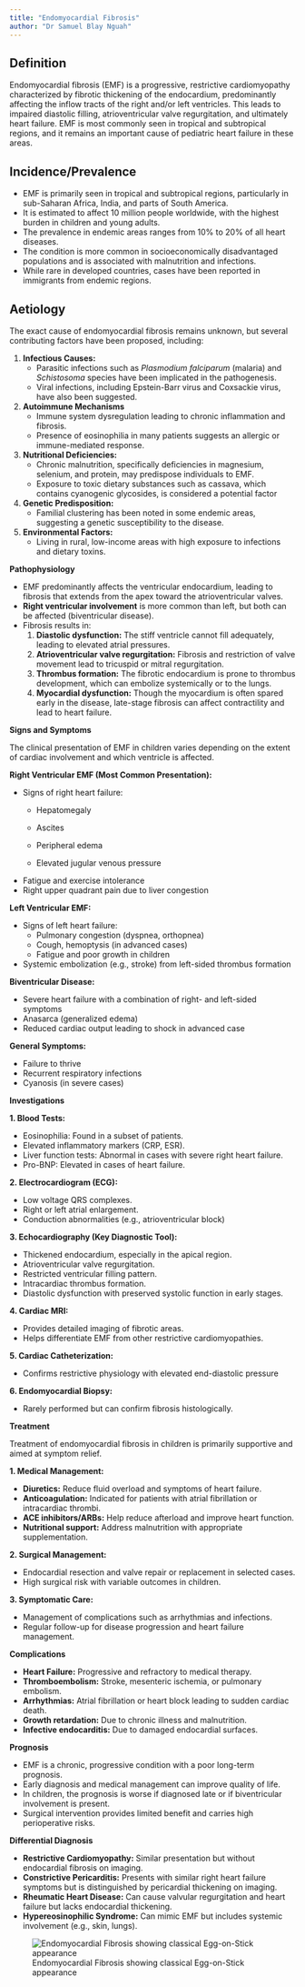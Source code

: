 ```yaml
---
title: "Endomyocardial Fibrosis"
author: "Dr Samuel Blay Nguah"
---
```


## **Definition**

Endomyocardial fibrosis (EMF) is a progressive, restrictive cardiomyopathy characterized by fibrotic
thickening of the endocardium, predominantly affecting the inflow tracts of the right and/or left
ventricles. This leads to impaired diastolic filling, atrioventricular valve regurgitation, and
ultimately heart failure. EMF is most commonly seen in tropical and subtropical regions, and it
remains an important cause of pediatric heart failure in these areas.

## **Incidence/Prevalence**

-   EMF is primarily seen in tropical and subtropical regions, particularly in sub-Saharan Africa,
    India, and parts of South America.
-   It is estimated to affect 10 million people worldwide, with the highest burden in children and
    young adults.
-   The prevalence in endemic areas ranges from 10% to 20% of all heart diseases.
-   The condition is more common in socioeconomically disadvantaged populations and is associated
    with malnutrition and infections.
-   While rare in developed countries, cases have been reported in immigrants from endemic regions.

## **Aetiology**

The exact cause of endomyocardial fibrosis remains unknown, but several contributing factors have
been proposed, including:

1.  **Infectious Causes:**
    -   Parasitic infections such as *Plasmodium falciparum* (malaria) and *Schistosoma* species
        have been implicated in the pathogenesis.
    -   Viral infections, including Epstein-Barr virus and Coxsackie virus, have also been
        suggested.
2.  **Autoimmune Mechanisms**
    -   Immune system dysregulation leading to chronic inflammation and fibrosis.
    -   Presence of eosinophilia in many patients suggests an allergic or immune-mediated response.
3.  **Nutritional Deficiencies:**
    -   Chronic malnutrition, specifically deficiencies in magnesium, selenium, and protein, may
        predispose individuals to EMF.
    -   Exposure to toxic dietary substances such as cassava, which contains cyanogenic glycosides,
        is considered a potential factor
4.  **Genetic Predisposition:**
    -   Familial clustering has been noted in some endemic areas, suggesting a genetic
        susceptibility to the disease.
5.  **Environmental Factors:**
    -   Living in rural, low-income areas with high exposure to infections and dietary toxins.

**Pathophysiology**

-   EMF predominantly affects the ventricular endocardium, leading to fibrosis that extends from the
    apex toward the atrioventricular valves.
-   **Right ventricular involvement** is more common than left, but both can be affected
    (biventricular disease).
-   Fibrosis results in:
    1.  **Diastolic dysfunction:** The stiff ventricle cannot fill adequately, leading to elevated
        atrial pressures.
    2.  **Atrioventricular valve regurgitation:** Fibrosis and restriction of valve movement lead to
        tricuspid or mitral regurgitation.
    3.  **Thrombus formation:** The fibrotic endocardium is prone to thrombus development, which can
        embolize systemically or to the lungs.
    4.  **Myocardial dysfunction:** Though the myocardium is often spared early in the disease,
        late-stage fibrosis can affect contractility and lead to heart failure.

**Signs and Symptoms**

The clinical presentation of EMF in children varies depending on the extent of cardiac involvement
and which ventricle is affected.

**Right Ventricular EMF (Most Common Presentation):**

-   Signs of right heart failure:
    -   Hepatomegaly

    -   Ascites

    -   Peripheral edema

    -   Elevated jugular venous pressure
-   Fatigue and exercise intolerance
-   Right upper quadrant pain due to liver congestion

**Left Ventricular EMF:**

-   Signs of left heart failure:
    -   Pulmonary congestion (dyspnea, orthopnea)
    -   Cough, hemoptysis (in advanced cases)
    -   Fatigue and poor growth in children
-   Systemic embolization (e.g., stroke) from left-sided thrombus formation

**Biventricular Disease:**

-   Severe heart failure with a combination of right- and left-sided symptoms
-   Anasarca (generalized edema)
-   Reduced cardiac output leading to shock in advanced case

**General Symptoms:**

-   Failure to thrive
-   Recurrent respiratory infections
-   Cyanosis (in severe cases)

**Investigations**

**1. Blood Tests:**

-   Eosinophilia: Found in a subset of patients.
-   Elevated inflammatory markers (CRP, ESR).
-   Liver function tests: Abnormal in cases with severe right heart failure.
-   Pro-BNP: Elevated in cases of heart failure.

**2. Electrocardiogram (ECG):**

-   Low voltage QRS complexes.
-   Right or left atrial enlargement.
-   Conduction abnormalities (e.g., atrioventricular block)

**3. Echocardiography (Key Diagnostic Tool):**

-   Thickened endocardium, especially in the apical region.
-   Atrioventricular valve regurgitation.
-   Restricted ventricular filling pattern.
-   Intracardiac thrombus formation.
-   Diastolic dysfunction with preserved systolic function in early stages.

**4. Cardiac MRI:**

-   Provides detailed imaging of fibrotic areas.
-   Helps differentiate EMF from other restrictive cardiomyopathies.

**5. Cardiac Catheterization:**

-   Confirms restrictive physiology with elevated end-diastolic pressure

**6. Endomyocardial Biopsy:**

-   Rarely performed but can confirm fibrosis histologically.

**Treatment**

Treatment of endomyocardial fibrosis in children is primarily supportive and aimed at symptom
relief.

**1. Medical Management:**

-   **Diuretics:** Reduce fluid overload and symptoms of heart failure.
-   **Anticoagulation:** Indicated for patients with atrial fibrillation or intracardiac thrombi.
-   **ACE inhibitors/ARBs:** Help reduce afterload and improve heart function.
-   **Nutritional support:** Address malnutrition with appropriate supplementation.

**2. Surgical Management:**

-   Endocardial resection and valve repair or replacement in selected cases.
-   High surgical risk with variable outcomes in children.

**3. Symptomatic Care:**

-   Management of complications such as arrhythmias and infections.
-   Regular follow-up for disease progression and heart failure management.

**Complications**

-   **Heart Failure:** Progressive and refractory to medical therapy.
-   **Thromboembolism:** Stroke, mesenteric ischemia, or pulmonary embolism.
-   **Arrhythmias:** Atrial fibrillation or heart block leading to sudden cardiac death.
-   **Growth retardation:** Due to chronic illness and malnutrition.
-   **Infective endocarditis:** Due to damaged endocardial surfaces.

**Prognosis**

-   EMF is a chronic, progressive condition with a poor long-term prognosis.
-   Early diagnosis and medical management can improve quality of life.
-   In children, the prognosis is worse if diagnosed late or if biventricular involvement is
    present.
-   Surgical intervention provides limited benefit and carries high perioperative risks.

**Differential Diagnosis**

-   **Restrictive Cardiomyopathy:** Similar presentation but without endocardial fibrosis on
    imaging.
-   **Constrictive Pericarditis:** Presents with similar right heart failure symptoms but is
    distinguished by pericardial thickening on imaging.
-   **Rheumatic Heart Disease:** Can cause valvular regurgitation and heart failure but lacks
    endocardial thickening.
-   **Hypereosinophilic Syndrome:** Can mimic EMF but includes systemic involvement (e.g., skin,
    lungs).

![Endomyocardial Fibrosis showing classical Egg-on-Stick
appearance](images/cvs-emf.jpg){#fig-emf fig-align="center"}
